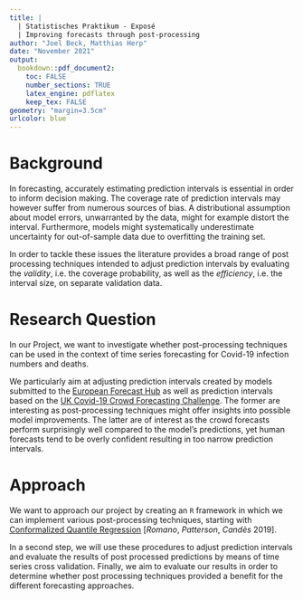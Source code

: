 ```yaml
---
title: |
  | Statistisches Praktikum - Exposé
  | Improving forecasts through post-processing
author: "Joel Beck, Matthias Herp"
date: "November 2021"
output:
  bookdown::pdf_document2:
    toc: FALSE
    number_sections: TRUE
    latex_engine: pdflatex
    keep_tex: FALSE
geometry: "margin=3.5cm"
urlcolor: blue
---
```


# Background

In forecasting, accurately estimating prediction intervals is essential in order to inform decision making. 
The coverage rate of prediction intervals may however suffer from numerous sources of bias. 
A distributional assumption about model errors, unwarranted by the data, might for example distort the interval. 
Furthermore, models might systematically underestimate uncertainty for out-of-sample data due to overfitting the training set. 

In order to tackle these issues the literature provides a broad range of post processing techniques intended to adjust prediction intervals by evaluating the *validity*, i.e. the coverage probability, as well as the *efficiency*, i.e. the interval size, on separate validation data.


# Research Question

In our Project, we want to investigate whether post-processing techniques can be used in the context of time series forecasting for Covid-19 infection numbers and deaths. 

We particularly aim at adjusting prediction intervals created by models submitted to the [European Forecast Hub](https://github.com/epiforecasts/covid19-forecast-hub-europe) as well as prediction intervals based on the [UK Covid-19 Crowd Forecasting Challenge](https://www.crowdforecastr.org/2021/05/11/uk-challenge/). 
The former are interesting as post-processing techniques might offer insights into possible model improvements.
The latter are of interest as the crowd forecasts perform surprisingly well compared to the model's predictions, yet human forecasts tend to be overly confident resulting in too narrow prediction intervals.


# Approach

We want to approach our project by creating an `R` framework in which we can implement various post-processing techniques, starting with [Conformalized Quantile Regression](https://arxiv.org/abs/1905.03222#) [*Romano*, *Patterson*, *Candès* 2019].

In a second step, we will use these procedures to adjust prediction intervals and evaluate the results of post processed predictions by means of time series cross validation. 
Finally, we aim to evaluate our results in order to determine whether post processing techniques provided a benefit for the different forecasting approaches.

